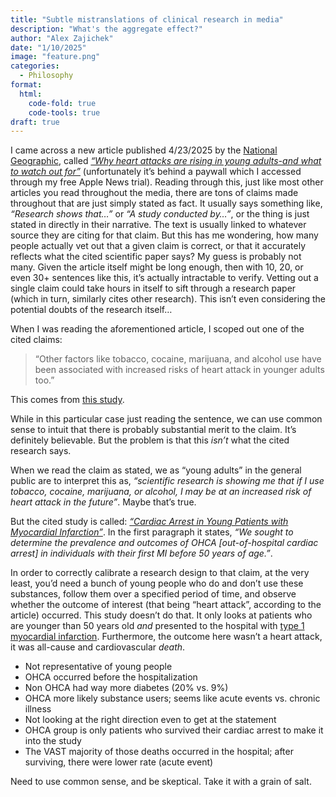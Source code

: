 ```yaml
---
title: "Subtle mistranslations of clinical research in media"
description: "What's the aggregate effect?"
author: "Alex Zajichek"
date: "1/10/2025"
image: "feature.png"
categories:
  - Philosophy
format:
  html:
    code-fold: true
    code-tools: true
draft: true
---
```


I came across a new article published 4/23/2025 by the [National Geographic](), called [_"Why heart attacks are rising in young adults-and what to watch out for"_](https://www.nationalgeographic.com/premium/article/heart-attacks-rising-young-adults-risk-factors) (unfortunately it's behind a paywall which I accessed through my free Apple News trial). Reading through this, just like most other articles you read throughout the media, there are tons of claims made throughout that are just simply stated as fact. It usually says something like, _"Research shows that..."_ or _"A study conducted by..."_, or the thing is just stated in directly in their narrative. The text is usually linked to whatever source they are citing for that claim. But this has me wondering, how many people actually vet out that a given claim is correct, or that it accurately reflects what the cited scientific paper says? My guess is probably not many. Given the article itself might be long enough, then with 10, 20, or even 30+ sentences like this, it's actually intractable to verify. Vetting out a single claim could take hours in itself to sift through a research paper (which in turn, similarly cites other research). This isn't even considering the potential doubts of the research itself...

When I was reading the aforementioned article, I scoped out one of the cited claims:

> "Other factors like tobacco, cocaine, marijuana, and alcohol use have been associated with increased risks of heart attack in younger adults too."

This comes from [this study](https://www.ahajournals.org/doi/10.1161/CIRCULATIONAHA.118.036506).

While in this particular case just reading the sentence, we can use common sense to intuit that there is probably substantial merit to the claim. It's definitely believable. But the problem is that this _isn't_ what the cited research says.

When we read the claim as stated, we as "young adults" in the general public are to interpret this as, _"scientific research is showing me that if I use tobacco, cocaine, marijuana, or alcohol, I may be at an increased risk of heart attack in the future"_. Maybe that's true.

But the cited study is called: [_"Cardiac Arrest in Young Patients with Myocardial Infarction"_](https://www.ahajournals.org/doi/10.1161/CIRCULATIONAHA.118.036506). In the first paragraph it states, _"We sought to determine the prevalence and outcomes of OHCA [out-of-hospital cardiac arrest] in individuals with their first MI before 50 years of age."_.

In order to correctly calibrate a research design to that claim, at the very least, you'd need a bunch of young people who do and don't use these substances, follow them over a specified period of time, and observe whether the outcome of interest (that being "heart attack", according to the article) occurred. This study doesn't do that. It only looks at patients who are younger than 50 years old _and_ presented to the hospital with [type 1 myocardial infarction](). Furthermore, the outcome here wasn't a heart attack, it was all-cause and cardiovascular _death_.

* Not representative of young people
* OHCA occurred before the hospitalization
* Non OHCA had way more diabetes (20% vs. 9%)
* OHCA more likely substance users; seems like acute events vs. chronic illness
* Not looking at the right direction even to get at the statement
* OHCA group is only patients who survived their cardiac arrest to make it into the study
* The VAST majority of those deaths occurred in the hospital; after surviving, there were lower rate (acute event)




Need to use common sense, and be skeptical. Take it with a grain of salt.